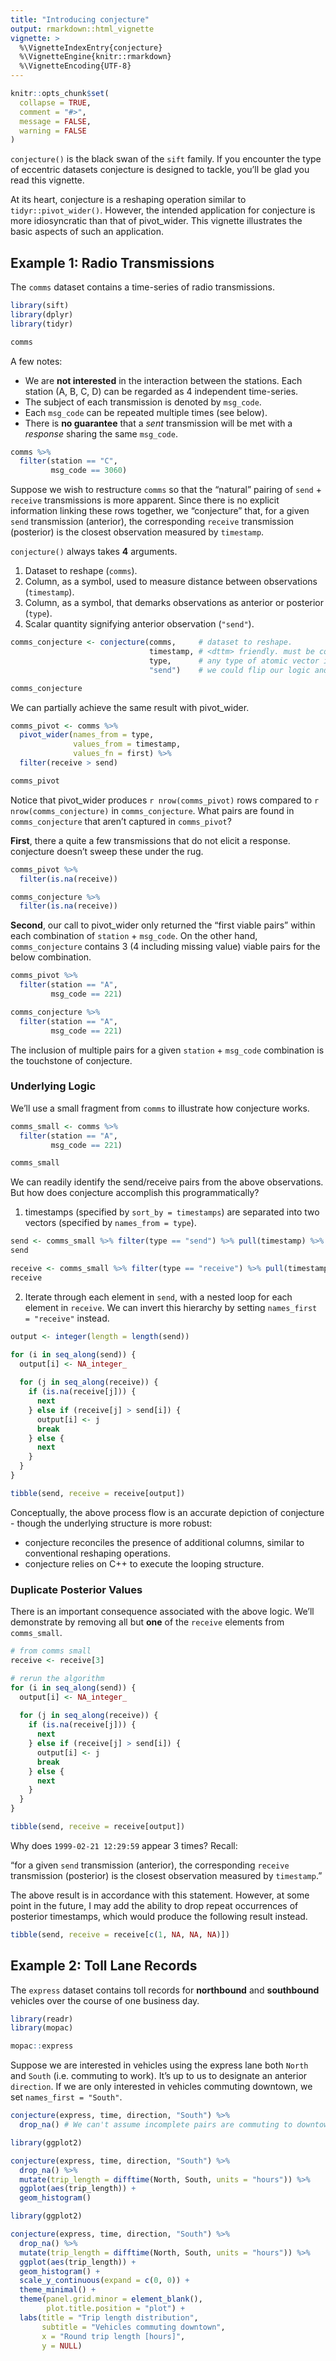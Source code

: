 ---
title: "Introducing conjecture"
output: rmarkdown::html_vignette
vignette: >
  %\VignetteIndexEntry{conjecture}
  %\VignetteEngine{knitr::rmarkdown}
  %\VignetteEncoding{UTF-8}
---

```{r, include = FALSE}
knitr::opts_chunk$set(
  collapse = TRUE,
  comment = "#>",
  message = FALSE,
  warning = FALSE
)
```

`conjecture()` is the black swan of the `sift` family. If you encounter the type of eccentric datasets  conjecture is designed to tackle, you'll be glad you read this vignette. 

At its heart, conjecture is a reshaping operation similar to `tidyr::pivot_wider()`. However, the intended application for conjecture is more idiosyncratic than that of pivot_wider. This vignette illustrates the basic aspects of such an application.

## Example 1: Radio Transmissions

The `comms` dataset contains a time-series of radio transmissions.

```{r}
library(sift)
library(dplyr)
library(tidyr)

comms
```

A few notes:

* We are **not interested** in the interaction between the stations. Each station (A, B, C, D) can be regarded as 4 independent time-series. 
* The subject of each transmission is denoted by `msg_code`.
* Each `msg_code` can be repeated multiple times (see below).
* There is **no guarantee** that a *sent* transmission will be met with a  *response* sharing the same `msg_code`.

```{r}
comms %>% 
  filter(station == "C",
         msg_code == 3060)
```

Suppose we wish to restructure `comms` so that the "natural" pairing of `send` + `receive` transmissions is more apparent. Since there is no explicit information linking these rows together, we "conjecture" that, for a given `send` transmission (anterior), the corresponding `receive` transmission (posterior) is the closest observation measured by `timestamp`.

`conjecture()` always takes **4** arguments.

1. Dataset to reshape (`comms`).
2. Column, as a symbol, used to measure distance between observations (`timestamp`).
3. Column, as a symbol, that demarks observations as anterior or posterior (`type`).
4. Scalar quantity signifying anterior observation (`"send"`).

```{r}
comms_conjecture <- conjecture(comms,     # dataset to reshape.
                               timestamp, # <dttm> friendly. must be coercible to numeric.
                               type,      # any type of atomic vector is fine.
                               "send")    # we could flip our logic and supply "receive" instead.

comms_conjecture
```

We can partially achieve the same result with pivot_wider.

```{r}
comms_pivot <- comms %>% 
  pivot_wider(names_from = type,
              values_from = timestamp,
              values_fn = first) %>% 
  filter(receive > send)

comms_pivot
```

Notice that pivot_wider produces `r nrow(comms_pivot)` rows compared to `r nrow(comms_conjecture)` in `comms_conjecture`. What pairs are found in `comms_conjecture` that aren't captured in `comms_pivot`?

**First**, there a quite a few transmissions that do not elicit a response. conjecture doesn't sweep these under the rug.

```{r}
comms_pivot %>% 
  filter(is.na(receive))

comms_conjecture %>% 
  filter(is.na(receive))
```

**Second**, our call to pivot_wider only returned the "first viable pairs" within each combination of `station` + `msg_code`. On the other hand, `comms_conjecture` contains 3 (4 including missing value) viable pairs for the below combination.

```{r}
comms_pivot %>% 
  filter(station == "A",
         msg_code == 221)

comms_conjecture %>% 
  filter(station == "A",
         msg_code == 221)
```

The inclusion of multiple pairs for a given `station` + `msg_code` combination is the touchstone of conjecture.

### Underlying Logic

We'll use a small fragment from `comms` to illustrate how conjecture works.

```{r}
comms_small <- comms %>% 
  filter(station == "A",
         msg_code == 221)

comms_small
```

We can readily identify the send/receive pairs from the above observations. But how does conjecture accomplish this programmatically?

1. timestamps (specified by `sort_by = timestamps`) are separated into two vectors (specified by `names_from = type`).

```{r}
send <- comms_small %>% filter(type == "send") %>% pull(timestamp) %>% sort()
send

receive <- comms_small %>% filter(type == "receive") %>% pull(timestamp) %>% sort()
receive
```
2. Iterate through each element in `send`, with a nested loop for each element in `receive`. We can invert this hierarchy by setting `names_first = "receive"` instead.

```{r}
output <- integer(length = length(send))

for (i in seq_along(send)) {
  output[i] <- NA_integer_
  
  for (j in seq_along(receive)) {
    if (is.na(receive[j])) {
      next
    } else if (receive[j] > send[i]) {
      output[i] <- j
      break
    } else {
      next
    }
  }
}

tibble(send, receive = receive[output])
```
Conceptually, the above process flow is an accurate depiction of conjecture - though the underlying structure is more robust:

* conjecture reconciles the presence of additional columns, similar to conventional reshaping operations.
* conjecture relies on C++ to execute the looping structure.

### Duplicate Posterior Values

There is an important consequence associated with the above logic. We'll demonstrate by removing all but **one** of the `receive` elements from `comms_small`.

```{r}
# from comms small
receive <- receive[3]

# rerun the algorithm
for (i in seq_along(send)) {
  output[i] <- NA_integer_
  
  for (j in seq_along(receive)) {
    if (is.na(receive[j])) {
      next
    } else if (receive[j] > send[i]) {
      output[i] <- j
      break
    } else {
      next
    }
  }
}

tibble(send, receive = receive[output])
```
Why does `1999-02-21 12:29:59` appear 3 times? Recall:

"for a given `send` transmission (anterior), the corresponding `receive` transmission (posterior) is the closest observation measured by `timestamp`."

The above result is in accordance with this statement. However, at some point in the future, I may add the ability to drop repeat occurrences of posterior timestamps, which would produce the following result instead.

```{r echo = FALSE}
tibble(send, receive = receive[c(1, NA, NA, NA)])
```

## Example 2: Toll Lane Records

The `express` dataset contains toll records for **northbound** and **southbound** vehicles over the course of one business day.

```{r}
library(readr)
library(mopac)

mopac::express
```

Suppose we are interested in vehicles using the express lane both `North` and `South` (i.e. commuting to work). It's up to us to designate an anterior `direction`. If we are only interested in vehicles commuting downtown, we set `names_first = "South"`.

```{r}
conjecture(express, time, direction, "South") %>% 
  drop_na() # We can't assume incomplete pairs are commuting to downtown
```

```{r fig.keep='none'}
library(ggplot2)

conjecture(express, time, direction, "South") %>% 
  drop_na() %>% 
  mutate(trip_length = difftime(North, South, units = "hours")) %>% 
  ggplot(aes(trip_length)) +
  geom_histogram()
```

```{r, echo = FALSE, fig.width=4}
library(ggplot2)

conjecture(express, time, direction, "South") %>% 
  drop_na() %>% 
  mutate(trip_length = difftime(North, South, units = "hours")) %>% 
  ggplot(aes(trip_length)) +
  geom_histogram() +
  scale_y_continuous(expand = c(0, 0)) +
  theme_minimal() +
  theme(panel.grid.minor = element_blank(),
        plot.title.position = "plot") +
  labs(title = "Trip length distribution",
       subtitle = "Vehicles commuting downtown",
       x = "Round trip length [hours]",
       y = NULL)
```

